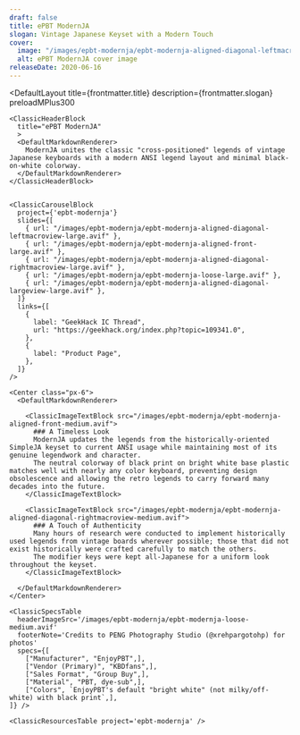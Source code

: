 ```yaml
---
draft: false
title: ePBT ModernJA
slogan: Vintage Japanese Keyset with a Modern Touch
cover:
  image: "/images/epbt-modernja/epbt-modernja-aligned-diagonal-leftmacroview-medium.avif"
  alt: ePBT ModernJA cover image
releaseDate: 2020-06-16
---
```


<DefaultLayout 
  title={frontmatter.title} 
  description={frontmatter.slogan}
  preloadMPlus300
>

  <ClassicBlurredHeader src={frontmatter.cover.image} />

  <div class="container mx-auto">

    <ClassicHeaderBlock 
      title="ePBT ModernJA"
      >
      <DefaultMarkdownRenderer>
        ModernJA unites the classic "cross-positioned" legends of vintage Japanese keyboards with a modern ANSI legend layout and minimal black-on-white colorway.
      </DefaultMarkdownRenderer>
    </ClassicHeaderBlock>


    <ClassicCarouselBlock 
      project={'epbt-modernja'} 
      slides={[
        { url: "/images/epbt-modernja/epbt-modernja-aligned-diagonal-leftmacroview-large.avif" },
        { url: "/images/epbt-modernja/epbt-modernja-aligned-front-large.avif" },
        { url: "/images/epbt-modernja/epbt-modernja-aligned-diagonal-rightmacroview-large.avif" },
        { url: "/images/epbt-modernja/epbt-modernja-loose-large.avif" },
        { url: "/images/epbt-modernja/epbt-modernja-aligned-diagonal-largeview-large.avif" },
      ]} 
      links={[
        {
          label: "GeekHack IC Thread",
          url: "https://geekhack.org/index.php?topic=109341.0",
        },
        {
          label: "Product Page",
        },
      ]}
    />

    <Center class="px-6">
      <DefaultMarkdownRenderer>

        <ClassicImageTextBlock src="/images/epbt-modernja/epbt-modernja-aligned-front-medium.avif">
          ### A Timeless Look
          ModernJA updates the legends from the historically-oriented SimpleJA keyset to current ANSI usage while maintaining most of its genuine legendwork and character.  
          The neutral colorway of black print on bright white base plastic matches well with nearly any color keyboard, preventing design obsolescence and allowing the retro legends to carry forward many decades into the future.
        </ClassicImageTextBlock>

        <ClassicImageTextBlock src="/images/epbt-modernja/epbt-modernja-aligned-diagonal-rightmacroview-medium.avif">
          ### A Touch of Authenticity
          Many hours of research were conducted to implement historically used legends from vintage boards wherever possible; those that did not exist historically were crafted carefully to match the others.  
          The modifier keys were kept all-Japanese for a uniform look throughout the keyset.
        </ClassicImageTextBlock> 

      </DefaultMarkdownRenderer>
    </Center>

    <ClassicSpecsTable 
      headerImageSrc='/images/epbt-modernja/epbt-modernja-loose-medium.avif' 
      footerNote='Credits to PENG Photography Studio (@xrehpargotohp) for photos'
      specs={[
        ["Manufacturer", "EnjoyPBT",],
        ["Vendor (Primary)", "KBDfans",],
        ["Sales Format", "Group Buy",],
        ["Material", "PBT, dye-sub",],
        ["Colors", `EnjoyPBT's default "bright white" (not milky/off-white) with black print`,],
    ]} />

    <ClassicResourcesTable project='epbt-modernja' />

  </div>

</DefaultLayout>